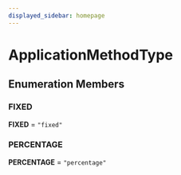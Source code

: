 ```yaml
---
displayed_sidebar: homepage
---
```



# ApplicationMethodType

## Enumeration Members

### FIXED

 **FIXED** = `"fixed"`

### PERCENTAGE

 **PERCENTAGE** = `"percentage"`
